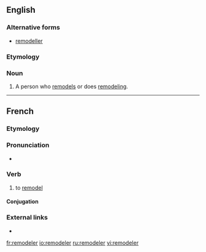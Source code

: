 ==English==

===Alternative forms===
* [[remodeller]]

===Etymology===
{{suffix|remodel|er|lang=en}}

===Noun===
{{en-noun}}

# A person who [[remodel]]s or does [[remodeling]].

----

==French==

===Etymology===
{{prefix|re|modeler|lang=fr}}

===Pronunciation===
* {{IPA|/ʁə.mo.də.le/|lang=fr}}

===Verb===
{{fr-verb}}

# {{label|fr|transitive}} to [[remodel]]

====Conjugation====
{{fr-conj-auto|remod|eler}}

===External links===
* {{R:TLFi}}

[[fr:remodeler]]
[[io:remodeler]]
[[ru:remodeler]]
[[vi:remodeler]]